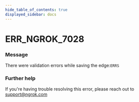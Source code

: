 ```yaml
---
hide_table_of_contents: true
displayed_sidebar: docs
---
```



# ERR_NGROK_7028

### Message
There were validation errors while saving the edge:`ERRS`

<ErrorDetails error='err_ngrok_7028' />


### Further help
If you're having trouble resolving this error, please reach out to [support@ngrok.com](mailto:support@ngrok.com?subject=Help%20with%20ERR_NGROK_7028)

